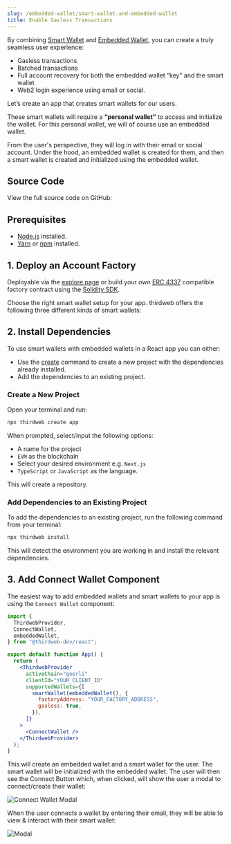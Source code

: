 ```yaml
---
slug: /embedded-wallet/smart-wallet-and-embedded-wallet
title: Enable Gasless Transactions
---
```



By combining [Smart Wallet](/smart-wallet) and [Embedded Wallet](/embedded-wallet), you can create a truly seamless user experience:

- Gasless transactions
- Batched transactions
- Full account recovery for both the embedded wallet “key” and the smart wallet
- Web2 login experience using email or social.

Let’s create an app that creates smart wallets for our users.

These smart wallets will require a **“personal wallet”** to access and initialize the wallet. For this personal wallet, we will of course use an embedded wallet.

From the user's perspective, they will log in with their email or social account. Under the hood, an embedded wallet is created for them, and then a smart wallet is created and initialized using the embedded wallet.

## Source Code

View the full source code on GitHub:

<div className="col col--12" style={{ padding: 8 }}>
  <QuickstartCard
    name="Source Code"
    link="https://github.com/thirdweb-example/embedded-smart-wallet"
    image="/assets/github-icon.webp"
  />
</div>

## Prerequisites

- [Node.js](https://nodejs.org/en/) installed.
- [Yarn](https://yarnpkg.com/) or [npm](https://www.npmjs.com/) installed.

## 1. Deploy an Account Factory

Deployable via the [explore page](https://thirdweb.com/explore/smart-wallet) or build your own [ERC 4337](https://eips.ethereum.org/EIPS/eip-4337) compatible factory contract using the [Solidity SDK](/solidity/base-contracts/smart-accounts).

Choose the right smart wallet setup for your app. thirdweb offers the following three different kinds of smart wallets:

<div className="row" style={{ marginBottom: 12, padding: 8, paddingTop: 0 }}>
  <div className="col col--4" style={{ padding: 8 }}>
    <QuickstartCard
      name="Account Factory"
      link="https://thirdweb.com/thirdweb.eth/AccountFactory"
      image="/assets/wallets/smart-wallet.svg"
    />
  </div>
  <div className="col col--4" style={{ padding: 8 }}>
    <QuickstartCard
      name="Managed Account Factory"
      link="https://thirdweb.com/thirdweb.eth/ManagedAccountFactory"
      image="/assets/wallets/smart-wallet.svg"
    />
  </div>
  <div className="col col--4" style={{ padding: 8 }}>
    <QuickstartCard
      name="Dynamic Account Factory"
      link="https://thirdweb.com/thirdweb.eth/DynamicAccountFactory"
      image="/assets/wallets/smart-wallet.svg"
    />
  </div>
</div>

## 2. Install Dependencies

To use smart wallets with embedded wallets in a React app you can either:

- Use the [create](/cli/create) command to create a new project with the dependencies already installed.
- Add the dependencies to an existing project.

### Create a New Project

Open your terminal and run:

```bash
npx thirdweb create app
```

When prompted, select/input the following options:

- A name for the project
- `EVM` as the blockchain
- Select your desired environment e.g. `Next.js`
- `TypeScript` or `JavaScript` as the language.

This will create a repository.

### Add Dependencies to an Existing Project

To add the dependencies to an existing project, run the following command from your terminal:

```bash
npx thirdweb install
```

This will detect the environment you are working in and install the relevant dependencies.

## 3. Add Connect Wallet Component

The easiest way to add embedded wallets and smart wallets to your app is using the `Connect Wallet` component:

```jsx
import {
  ThirdwebProvider,
  ConnectWallet,
  embeddedWallet,
} from "@thirdweb-dev/react";

export default function App() {
  return (
    <ThirdwebProvider
      activeChain="goerli"
      clientId="YOUR_CLIENT_ID"
      supportedWallets={[
        smartWallet(embeddedWallet(), {
          factoryAddress: "YOUR_FACTORY_ADDRESS",
          gasless: true,
        }),
      ]}
    >
      <ConnectWallet />
    </ThirdwebProvider>
  );
}
```

This will create an embedded wallet and a smart wallet for the user. The smart wallet will be initialized with the embedded wallet.
The user will then see the Connect Button which, when clicked, will show the user a modal to connect/create their wallet:

![Connect Wallet Modal](/assets/connect-wallet/connect-wallet-embedded-compact.png)

When the user connects a wallet by entering their email, they will be able to view & interact with their smart wallet:

![Modal](/assets/connect-wallet/connect-wallet-smart-dropdown.png)
